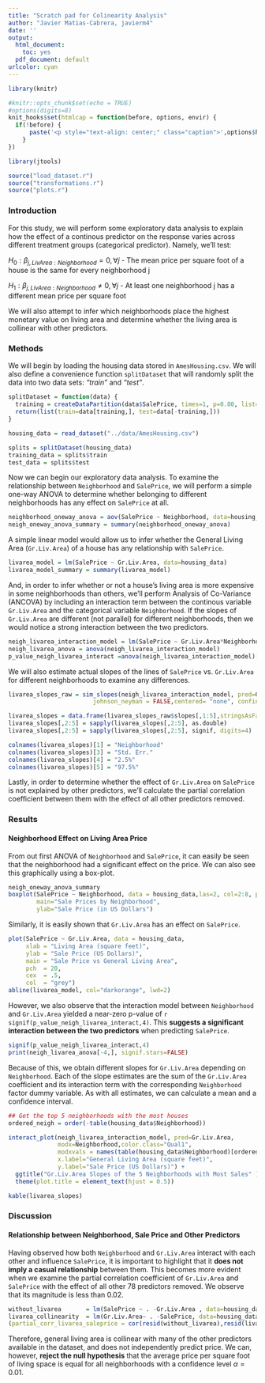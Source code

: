 ```yaml
---
title: "Scratch pad for Colinearity Analysis"
author: "Javier Matias-Cabrera, javierm4"
date: ''
output:
  html_document:
    toc: yes
  pdf_document: default
urlcolor: cyan
---
```


```r
library(knitr)

#knitr::opts_chunk$set(echo = TRUE)
#options(digits=8)
knit_hooks$set(htmlcap = function(before, options, envir) {
  if(!before) {
      paste('<p style="text-align: center;" class="caption">',options$htmlcap,"</p>",sep="")
    }
})
```

```r
library(jtools)

source("load_dataset.r")
source("transformations.r")
source("plots.r")

```


### Introduction

For this study, we will perform some exploratory data analysis to explain how the effect of a continous predictor on the response varies across different treatment groups (categorical predictor). Namely, we'll test:


$H_0: \beta_{j,LivArea:Neighborhood} = 0, \forall j \text{ - The mean price per square foot of a house is the same for every neighborhood j }$

$H_1: \beta_{j,LivArea:Neighborhood} \neq 0,  \forall j \text{ - At least one neighborhood j has a different mean price per square foot }$

We will also attempt to infer which neighborhoods place the highest monetary value on living area and determine whether the living area is collinear with other predictors.

### Methods

We will begin by loading the housing data stored in `AmesHousing.csv`. We will also define a convenience function `splitDataset` that will randomly split the data into two data sets: *"train"* and *"test"*.
```r

splitDataset = function(data) {
  training = createDataPartition(data$SalePrice, times=1, p=0.80, list=FALSE)
  return(list(train=data[training,], test=data[-training,]))
}

housing_data = read_dataset("../data/AmesHousing.csv")

splits = splitDataset(housing_data)
training_data = splits$train
test_data = splits$test
```

Now we can begin our exploratory data analysis. To examine the relationship between `Neighborhood` and `SalePrice`, we will perform a simple one-way ANOVA to determine whether belonging to different neighborhoods has any effect on `SalePrice` at all.

```r
neighborhood_oneway_anova = aov(SalePrice ~ Neighborhood, data=housing_data)
neigh_oneway_anova_summary = summary(neighborhood_oneway_anova)
```

A simple linear model would allow us to infer whether the General Living Area (`Gr.Liv.Area`) of a house has any relationship with `SalePrice`.

```r
livarea_model = lm(SalePrice ~ Gr.Liv.Area, data=housing_data)
livarea_model_summary = summary(livarea_model)
```

And, in order to infer whether or not a house's living area is more expensive in some neighborhoods than others, we'll perform Analysis of Co-Variance (ANCOVA) by including an interaction term between the continous variable `Gr.Liv.Area` and the categorical variable `Neighborhood`. If the slopes of `Gr.Liv.Area` are different (not parallel) for different neighborhoods, then we would notice a strong interaction between the two predictors.
```r
neigh_livarea_interaction_model = lm(SalePrice ~ Gr.Liv.Area*Neighborhood, data=housing_data)
neigh_livarea_anova = anova(neigh_livarea_interaction_model)
p_value_neigh_livarea_interact =anova(neigh_livarea_interaction_model)[3,5]
```

We will also estimate actual slopes of the lines of `SalePrice` vs. `Gr.Liv.Area` for different neighborhoods to examine any differences.
```r
livarea_slopes_raw = sim_slopes(neigh_livarea_interaction_model, pred=Gr.Liv.Area, modx=Neighborhood,
                        johnson_neyman = FALSE,centered= "none", confint=T)

livarea_slopes = data.frame(livarea_slopes_raw$slopes[,1:5],stringsAsFactors=FALSE)
livarea_slopes[,2:5] = sapply(livarea_slopes[,2:5], as.double)
livarea_slopes[,2:5] = sapply(livarea_slopes[,2:5], signif, digits=4)

colnames(livarea_slopes)[1] = "Neighborhood"
colnames(livarea_slopes)[3] = "Std. Err."
colnames(livarea_slopes)[4] = "2.5%"
colnames(livarea_slopes)[5] = "97.5%"
```


Lastly, in order to determine whether the effect of `Gr.Liv.Area` on `SalePrice` is not explained by other predictors, we'll calculate the partial correlation coefficient between them with the effect of all other predictors removed. 




### Results

#### Neighborhood Effect on Living Area Price


From out first ANOVA of `Neighborhood` and `SalePrice`, it can easily be seen that the neighborhood had a significant effect on the price. We can also see this graphically using a box-plot.


```r
neigh_oneway_anova_summary
boxplot(SalePrice ~ Neighborhood, data = housing_data,las=2, col=2:8, pch=20, cex=.7,
        main="Sale Prices by Neighborhood",
        ylab="Sale Price (in US Dollars")
```

Similarly, it is easily shown that `Gr.Liv.Area` has an effect on `SalePrice`.

```r
plot(SalePrice ~ Gr.Liv.Area, data = housing_data,
     xlab = "Living Area (square feet)",
     ylab = "Sale Price (US Dollars)",
     main = "Sale Price vs General Living Area",
     pch  = 20,
     cex  = .5,
     col  = "grey")
abline(livarea_model, col="darkorange", lwd=2)
```


However, we also observe that the interaction model between `Neighborhood` and `Gr.Liv.Area` yielded a near-zero p-value of `r signif(p_value_neigh_livarea_interact,4)`. This **suggests a significant interaction between the two predictors** when predicting `SalePrice`.

```r
signif(p_value_neigh_livarea_interact,4)
print(neigh_livarea_anova[-4,], signif.stars=FALSE)
```

Because of this, we obtain different slopes for `Gr.Liv.Area` depending on `Neighborhood`. Each of the slope estimates are the sum of the `Gr.Liv.Area` coefficient and its interaction term with the corresponding `Neighborhood` factor dummy variable. As with all estimates, we can calculate a mean and a confidence interval.

```r

## Get the top 5 neighborhoods with the most houses
ordered_neigh = order(-table(housing_data$Neighborhood))

interact_plot(neigh_livarea_interaction_model, pred=Gr.Liv.Area,
              modx=Neighborhood,color.class="Qual1",
              modxvals = names(table(housing_data$Neighborhood)[ordered_neigh][1:6]),
              x.label="General Living Area (square feet)",
              y.label="Sale Price (US Dollars)") +
  ggtitle("Gr.Liv.Area Slopes of the 5 Neighborhoods with Most Sales" ) +
  theme(plot.title = element_text(hjust = 0.5))
```

```r
kable(livarea_slopes)
```


### Discussion

#### Relationship between Neighborhood, Sale Price and Other Predictors

Having observed how both `Neighborhood` and `Gr.Liv.Area` interact with each other and influence `SalePrice`, it is important to highlight that it **does not imply a casual relationship** between them. This becomes more evident when we examine the partial correlation coefficient of `Gr.Liv.Area` and `SalePrice` with the effect of all other 78 predictors removed. We observe that its magnitude is less than 0.02.

```r
without_livarea       = lm(SalePrice ~ . -Gr.Liv.Area , data=housing_data)
livarea_collinearity  = lm(Gr.Liv.Area~ . -SalePrice, data=housing_data)
(partial_corr_livarea_saleprice = cor(resid(without_livarea),resid(livarea_collinearity)))
```
 
Therefore, general living area is collinear with many of the other predictors available in the dataset, and does not independently predict price. We can, however, **reject the null hypothesis** that the average price per square foot of living space is equal for all neighborhoods with a confidence level $\alpha= 0.01$.



